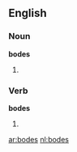 ==English==

===Noun===
'''bodes'''

# {{plural of|[[bode]]}}

===Verb===
'''bodes'''

# {{third-person singular of|[[bode]]}}

[[ar:bodes]]
[[nl:bodes]]
